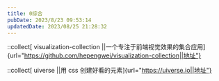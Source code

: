 ```yaml
---
title: 0综合
pubDate: 2023/8/23 09:53:14
updatedDate: 2023/08/25 21:28:32
---
```


::collect[ visualization-collection ||一个专注于前端视觉效果的集合应用]{url="https://github.com/hepengwei/visualization-collection||地址"}

::collect[ uiverse ||用 css 创建好看的元素]{url="https://uiverse.io||地址"}

